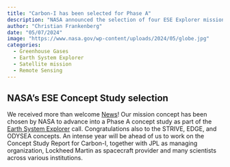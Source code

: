 ```yaml
---
title: "Carbon-I has been selected for Phase A"
description: "NASA announced the selection of four ESE Explorer mission concepts"
author: "Christian Frankenberg"
date: "05/07/2024"
image: "https://www.nasa.gov/wp-content/uploads/2024/05/globe.jpg"
categories:
  - Greenhouse Gases
  - Earth System Explorer
  - Satellite mission
  - Remote Sensing
---
```


## NASA's ESE Concept Study selection

We received more than welcome [News](https://www.nasa.gov/news-release/new-proposals-to-help-nasa-advance-knowledge-of-our-changing-climate/)! Our mission concept has been chosen by NASA to advance into a Phase A concept study as part of the [Earth System Explorer](https://explorers.larc.nasa.gov/2023ESE/) call. Congratulations also to the STRIVE, EDGE, and ODYSEA concepts. An intense year will be ahead of us to work on the Concept Study Report for Carbon-I, together with JPL as managing organization, Lockheed Martin as spacecraft provider and many scientists across various institutions.